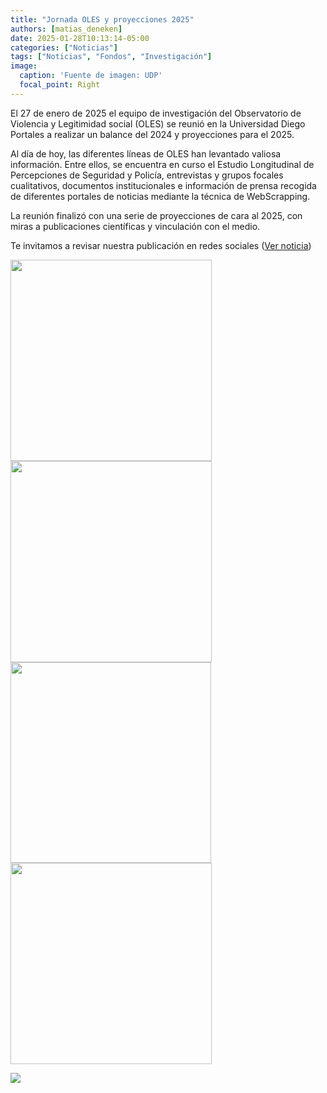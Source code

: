 ```yaml
---
title: "Jornada OLES y proyecciones 2025"
authors: [matias_deneken]
date: 2025-01-28T10:13:14-05:00
categories: ["Noticias"]
tags: ["Noticias", "Fondos", "Investigación"]
image:
  caption: 'Fuente de imagen: UDP'
  focal_point: Right
---
```


El 27 de enero de 2025 el equipo de investigación del Observatorio de Violencia y Legitimidad social (OLES) se reunió en la Universidad Diego Portales a realizar un balance del 2024 y proyecciones para el 2025.

Al día de hoy, las diferentes líneas de OLES han levantado valiosa información. Entre ellos, se encuentra en curso el Estudio Longitudinal de Percepciones de Seguridad y Policía, entrevistas y grupos focales cualitativos, documentos institucionales e información de prensa recogida de diferentes portales de noticias mediante la técnica de WebScrapping.

La reunión finalizó con una serie de proyecciones de cara al 2025, con miras a publicaciones científicas y vinculación con el medio.

Te invitamos a revisar nuestra publicación en redes sociales ([Ver noticia](https://www.instagram.com/p/DFXh80Pu0gH/?img_index=1))

![](foto1.jpg){width="322"} ![](foto2.jpg){width="322"} ![](foto3.jpg){width="321"} ![](foto4.jpg){width="322"}

![](featured.jpg)
